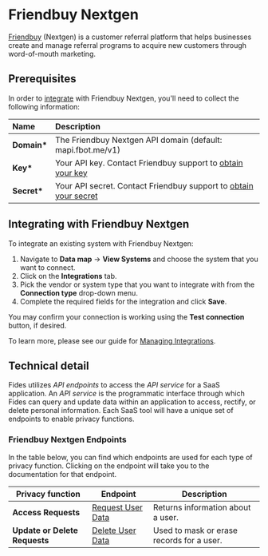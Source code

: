 
# Friendbuy Nextgen

[Friendbuy](https://www.friendbuy.com) (Nextgen) is a customer referral platform that helps businesses create and manage referral programs to acquire new customers through word-of-mouth marketing.

## Prerequisites

In order to [integrate](/user-guides/integrations) with Friendbuy Nextgen, you'll need to collect the following information:

| Name         | Description                                                                                                                                                                                               |
| :----------- | :-------------------------------------------------------------------------------------------------------------------------------------------------------------------------------------------------------- |
| **Domain\*** | The Friendbuy Nextgen API domain (default: mapi.fbot.me/v1)                                                                                                                                                      |
| **Key\***    | Your API key. Contact Friendbuy support to [obtain your key](https://developers.friendbuy.com/#authorization)       |
| **Secret\*** | Your API secret. Contact Friendbuy support to [obtain your secret](https://developers.friendbuy.com/#authorization) |

## Integrating with Friendbuy Nextgen

To integrate an existing system with Friendbuy Nextgen:

1. Navigate to **Data map** → **View Systems** and choose the system that you want to connect.
2. Click on the **Integrations** tab.
3. Pick the vendor or system type that you want to integrate with from the **Connection type** drop-down menu.
4. Complete the required fields for the integration and click **Save**.

You may confirm your connection is working using the **Test connection** button, if desired.

To learn more, please see our guide for [Managing Integrations](/user-guides/integrations/manage-integrations).

## Technical detail

Fides utilizes _API endpoints_ to access the _API service_ for a SaaS application. An _API service_ is the programmatic interface through which Fides can query and update data within an application to access, rectify, or delete personal information. Each SaaS tool will have a unique set of endpoints to enable privacy functions.

### Friendbuy Nextgen Endpoints

In the table below, you can find which endpoints are used for each type of privacy function. Clicking on the endpoint will take you to the documentation for that endpoint.

| Privacy function              | Endpoint                                                                                                                                                                         | Description                               |
| ----------------------------- | -------------------------------------------------------------------------------------------------------------------------------------------------------------------------------- | ----------------------------------------- |
| **Access Requests**           | [Request User Data](https://developers.friendbuy.com/?hsCtaTracking=cac32c73-eaac-435c-aa4a-c906e6a3d3aa%7Cd9587bfd-7134-4f5b-ab33-53fdcf88fe23#request-user-data-for-ccpa-gdpr) | Returns information about a user.         |
| **Update or Delete Requests** | [Delete User Data](https://developers.friendbuy.com/?hsCtaTracking=cac32c73-eaac-435c-aa4a-c906e6a3d3aa%7Cd9587bfd-7134-4f5b-ab33-53fdcf88fe23#deleting-user-data-for-ccpa-gdpr) | Used to mask or erase records for a user. |
